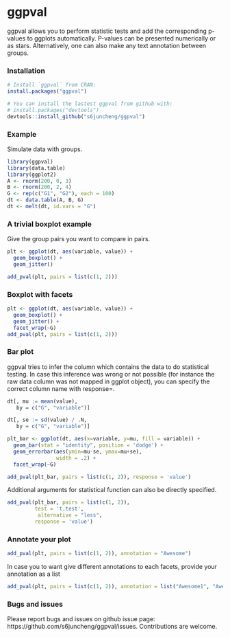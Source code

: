 ggpval
===============================
ggpval allows you to perform statistic tests and add the corresponding p-values to ggplots automatically. 
P-values can be presented numerically or as stars. 
Alternatively, one can also make any text annotation between groups.

### Installation


```r
# Install `ggpval` from CRAN:
install.packages("ggpval")

# You can install the lastest ggpval from github with:
# install.packages("devtools")
devtools::install_github("s6juncheng/ggpval")
```
### Example
Simulate data with groups.

```r
library(ggpval)
library(data.table)
library(ggplot2)
A <- rnorm(200, 0, 3)
B <- rnorm(200, 2, 4)
G <- rep(c("G1", "G2"), each = 100)
dt <- data.table(A, B, G)
dt <- melt(dt, id.vars = "G")
```
### A trivial boxplot example
Give the group pairs you want to compare in pairs.
```r
plt <- ggplot(dt, aes(variable, value)) +
  geom_boxplot() +
  geom_jitter()

add_pval(plt, pairs = list(c(1, 2)))
```


### Boxplot with facets
```r
plt <- ggplot(dt, aes(variable, value)) +
  geom_boxplot() +
  geom_jitter() +
  facet_wrap(~G)
add_pval(plt, pairs = list(c(1, 2)))
```


### Bar plot
ggpval tries to infer the column which contains the data to do statistical testing. 
In case this inference was wrong or not possible (for instance the raw data column was not mapped in
ggplot object), you can specify the correct column name with response=.

```r
dt[, mu := mean(value),
   by = c("G", "variable")]

dt[, se := sd(value) / .N,
   by = c("G", "variable")]

plt_bar <- ggplot(dt, aes(x=variable, y=mu, fill = variable)) +
  geom_bar(stat = "identity", position = 'dodge') +
  geom_errorbar(aes(ymin=mu-se, ymax=mu+se),
                width = .2) +
  facet_wrap(~G)

add_pval(plt_bar, pairs = list(c(1, 2)), response = 'value')
```
Additional arguments for statistical function can also be directly specified.

```r
add_pval(plt_bar, pairs = list(c(1, 2)), 
         test = 't.test',
          alternative = "less",
         response = 'value')
```

### Annotate your plot
```r
add_pval(plt, pairs = list(c(1, 2)), annotation = "Awesome")
```

In case you to want give different annotations to each facets, provide your annotation as a list
```r
add_pval(plt, pairs = list(c(1, 2)), annotation = list("Awesome1", "Awesome2"))
```

### Bugs and issues
Please report bugs and issues on github issue page: https://github.com/s6juncheng/ggpval/issues. Contributions are welcome.
